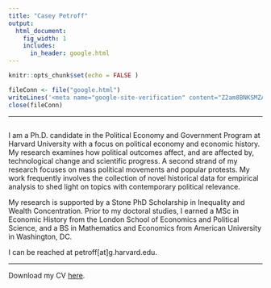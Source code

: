 ```yaml
---
title: "Casey Petroff"
output:
  html_document:
    fig_width: 1
    includes:
      in_header: google.html
---
```


```r
knitr::opts_chunk$set(echo = FALSE )

fileConn <- file("google.html")
writeLines('<meta name="google-site-verification" content="Z2am8BNKSMZAG1lcN-CWIHfK2Qr0k9w9lIbAZCnwwKQ" />', fileConn)
close(fileConn)
```

----

:::: {style="display: flex;"}

:::

I am a Ph.D. candidate in the Political Economy and Government Program at Harvard University with a focus on political economy and economic history. My research examines how political outcomes affect, and are affected by, technological change and scientific progress. A second strand of my research focuses on mass political movements and popular protests. My work frequently involves the collection of novel historical data for empirical analysis to shed light on topics with contemporary political relevance. 

My research is supported by a Stone PhD Scholarship in Inequality and Wealth Concentration. Prior to my doctoral studies, I earned a MSc in Economic History from the London School of Economics and Political Science, and a BS in Mathematics and Economics from American University in Washington, DC.

I can be reached at petroff[at]g.harvard.edu.

----

Download my CV [here](https://caseypetroff.github.io/cv/petroff_cv.pdf). 






